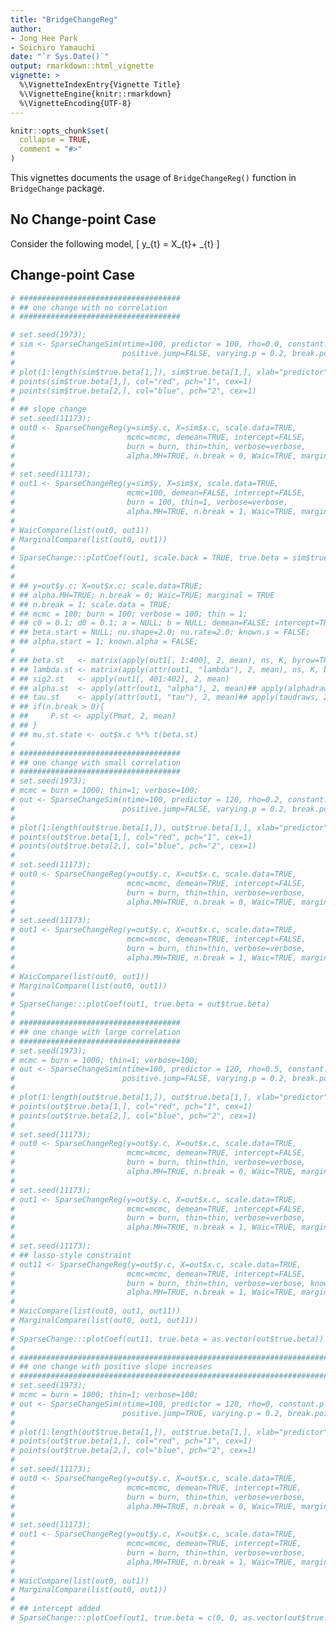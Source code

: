 ```yaml
---
title: "BridgeChangeReg"
author: 
- Jong Hee Park
- Soichiro Yamauchi
date: "`r Sys.Date()`"
output: rmarkdown::html_vignette
vignette: >
  %\VignetteIndexEntry{Vignette Title}
  %\VignetteEngine{knitr::rmarkdown}
  %\VignetteEncoding{UTF-8}
---
```


```r
knitr::opts_chunk$set(
  collapse = TRUE,
  comment = "#>"
)
```


This vignettes documents the usage of `BridgeChangeReg()` function in `BridgeChange` package.

## No Change-point Case

Consider the following model,
\[
    y_{t} = X_{t}\beta + \epsilon_{t}
\]


## Change-point Case

```r
# ####################################
# ## one change with no correlation
# ####################################

# set.seed(1973);
# sim <- SparseChangeSim(ntime=100, predictor = 100, rho=0.0, constant.p = 0, sign.change.tune = 3,
#                        positive.jump=FALSE, varying.p = 0.2, break.point = 0.5, dgp.only=TRUE)
#
# plot(1:length(sim$true.beta[1,]), sim$true.beta[1,], xlab="predictor", ylab="coefficients", ylim=range(sim$true.beta), type='n')
# points(sim$true.beta[1,], col="red", pch="1", cex=1)
# points(sim$true.beta[2,], col="blue", pch="2", cex=1)
#
# ## slope change
# set.seed(11173);
# out0 <- SparseChangeReg(y=sim$y.c, X=sim$x.c, scale.data=TRUE,
#                         mcmc=mcmc, demean=TRUE, intercept=FALSE,
#                         burn = burn, thin=thin, verbose=verbose,
#                         alpha.MH=TRUE, n.break = 0, Waic=TRUE, marginal = TRUE)
#
# set.seed(11173);
# out1 <- SparseChangeReg(y=sim$y, X=sim$x, scale.data=TRUE,
#                         mcmc=100, demean=FALSE, intercept=FALSE,
#                         burn = 100, thin=1, verbose=verbose,
#                         alpha.MH=TRUE, n.break = 1, Waic=TRUE, marginal = TRUE)
#
# WaicCompare(list(out0, out1))
# MarginalCompare(list(out0, out1))
#
# SparseChange:::plotCoef(out1, scale.back = TRUE, true.beta = sim$true.beta)
#
#
# ## y=out$y.c; X=out$x.c; scale.data=TRUE;
# ## alpha.MH=TRUE; n.break = 0; Waic=TRUE; marginal = TRUE
# ## n.break = 1; scale.data = TRUE;
# ## mcmc = 100; burn = 100; verbose = 100; thin = 1;
# ## c0 = 0.1; d0 = 0.1; a = NULL; b = NULL; demean=FALSE; intercept=TRUE;
# ## beta.start = NULL; nu.shape=2.0; nu.rate=2.0; known.s = FALSE;
# ## alpha.start = 1; known.alpha = FALSE;
#
# ## beta.st   <- matrix(apply(out1[, 1:400], 2, mean), ns, K, byrow=TRUE) ## matrix(apply(betadraws, 2, mean), ns, K, byrow=TRUE)
# ## lambda.st <- matrix(apply(attr(out1, "lambda"), 2, mean), ns, K, byrow=TRUE)
# ## sig2.st   <- apply(out1[, 401:402], 2, mean)
# ## alpha.st  <- apply(attr(out1, "alpha"), 2, mean)## apply(alphadraws, 2, mean)
# ## tau.st    <- apply(attr(out1, "tau"), 2, mean)## apply(taudraws, 2, mean)
# ## if(n.break > 0){
# ##     P.st <- apply(Pmat, 2, mean)
# ## }
# ## mu.st.state <- out$x.c %*% t(beta.st)
#
# ####################################
# ## one change with small correlation
# ####################################
# set.seed(1973);
# mcmc = burn = 1000; thin=1; verbose=100;
# out <- SparseChangeSim(ntime=100, predictor = 120, rho=0.2, constant.p =0,
#                        positive.jump=FALSE, varying.p = 0.2, break.point = 0.5, dgp.only=TRUE)
#
# plot(1:length(out$true.beta[1,]), out$true.beta[1,], xlab="predictor", ylab="coefficients", ylim=range(out$true.beta), type='n')
# points(out$true.beta[1,], col="red", pch="1", cex=1)
# points(out$true.beta[2,], col="blue", pch="2", cex=1)
#
# set.seed(11173);
# out0 <- SparseChangeReg(y=out$y.c, X=out$x.c, scale.data=TRUE,
#                         mcmc=mcmc, demean=TRUE, intercept=FALSE,
#                         burn = burn, thin=thin, verbose=verbose,
#                         alpha.MH=TRUE, n.break = 0, Waic=TRUE, marginal = TRUE)
#
# set.seed(11173);
# out1 <- SparseChangeReg(y=out$y.c, X=out$x.c, scale.data=TRUE,
#                         mcmc=mcmc, demean=TRUE, intercept=FALSE,
#                         burn = burn, thin=thin, verbose=verbose,
#                         alpha.MH=TRUE, n.break = 1, Waic=TRUE, marginal = TRUE)
#
# WaicCompare(list(out0, out1))
# MarginalCompare(list(out0, out1))
#
# SparseChange:::plotCoef(out1, true.beta = out$true.beta)
#
# ####################################
# ## one change with large correlation
# ####################################
# set.seed(1973);
# mcmc = burn = 1000; thin=1; verbose=100;
# out <- SparseChangeSim(ntime=100, predictor = 120, rho=0.5, constant.p =0,
#                        positive.jump=FALSE, varying.p = 0.2, break.point = 0.5, dgp.only=TRUE)
#
# plot(1:length(out$true.beta[1,]), out$true.beta[1,], xlab="predictor", ylab="coefficients", ylim=range(out$true.beta), type='n')
# points(out$true.beta[1,], col="red", pch="1", cex=1)
# points(out$true.beta[2,], col="blue", pch="2", cex=1)
#
# set.seed(11173);
# out0 <- SparseChangeReg(y=out$y.c, X=out$x.c, scale.data=TRUE,
#                         mcmc=mcmc, demean=TRUE, intercept=FALSE,
#                         burn = burn, thin=thin, verbose=verbose,
#                         alpha.MH=TRUE, n.break = 0, Waic=TRUE, marginal = TRUE)
#
# set.seed(11173);
# out1 <- SparseChangeReg(y=out$y.c, X=out$x.c, scale.data=TRUE,
#                         mcmc=mcmc, demean=TRUE, intercept=FALSE,
#                         burn = burn, thin=thin, verbose=verbose,
#                         alpha.MH=TRUE, n.break = 1, Waic=TRUE, marginal = TRUE)
#
# set.seed(11173);
# ## lasso-style constraint
# out11 <- SparseChangeReg(y=out$y.c, X=out$x.c, scale.data=TRUE,
#                         mcmc=mcmc, demean=TRUE, intercept=FALSE,
#                         burn = burn, thin=thin, verbose=verbose, known.alpha=1,
#                         alpha.MH=TRUE, n.break = 1, Waic=TRUE, marginal = TRUE)
#
# WaicCompare(list(out0, out1, out11))
# MarginalCompare(list(out0, out1, out11))
#
# SparseChange:::plotCoef(out11, true.beta = as.vector(out$true.beta))
#
# ########################################################################
# ## one change with positive slope increases
# ########################################################################
# set.seed(1973);
# mcmc = burn = 1000; thin=1; verbose=100;
# out <- SparseChangeSim(ntime=100, predictor = 120, rho=0, constant.p =0,
#                        positive.jump=TRUE, varying.p = 0.2, break.point = 0.5, dgp.only=TRUE)
#
# plot(1:length(out$true.beta[1,]), out$true.beta[1,], xlab="predictor", ylab="coefficients", ylim=range(out$true.beta), type='n')
# points(out$true.beta[1,], col="red", pch="1", cex=1)
# points(out$true.beta[2,], col="blue", pch="2", cex=1)
#
# set.seed(11173);
# out0 <- SparseChangeReg(y=out$y.c, X=out$x.c, scale.data=TRUE,
#                         mcmc=mcmc, demean=TRUE, intercept=TRUE,
#                         burn = burn, thin=thin, verbose=verbose,
#                         alpha.MH=TRUE, n.break = 0, Waic=TRUE, marginal = TRUE)
#
# set.seed(11173);
# out1 <- SparseChangeReg(y=out$y.c, X=out$x.c, scale.data=TRUE,
#                         mcmc=mcmc, demean=TRUE, intercept=TRUE,
#                         burn = burn, thin=thin, verbose=verbose,
#                         alpha.MH=TRUE, n.break = 1, Waic=TRUE, marginal = TRUE)
#
# WaicCompare(list(out0, out1))
# MarginalCompare(list(out0, out1))
#
# ## intercept added
# SparseChange:::plotCoef(out1, true.beta = c(0, 0, as.vector(out$true.beta)))
```
